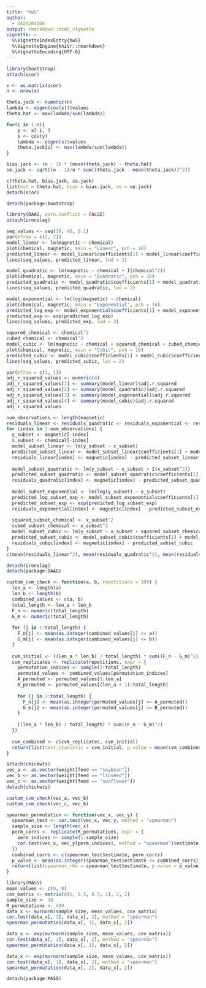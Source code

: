 ```yaml
---
title: "hw5"
author:
  - SA24204166
output: rmarkdown::html_vignette
vignette: >
  %\VignetteIndexEntry{hw5}
  %\VignetteEngine{knitr::rmarkdown}
  %\VignetteEncoding{UTF-8}
---
```


```r
library(bootstrap)
attach(scor)

x <- as.matrix(scor)
n <- nrow(x)

theta.jack <- numeric(n)
lambda <- eigen(cov(x))$values
theta.hat <- max(lambda/sum(lambda))

for(i in 1:n){
    y <- x[-i, ]
    s <- cov(y)
    lambda <- eigen(s)$values
    theta.jack[i] <- max(lambda/sum(lambda))
}

bias.jack <- (n - 1) * (mean(theta.jack) - theta.hat)
se.jack <- sqrt((n - 1)/n * sum((theta.jack - mean(theta.jack))^2))

c(theta.hat, bias.jack, se.jack)
list(est = theta.hat, bias = bias.jack, se = se.jack)
detach(scor)

detach(package:bootstrap)
```
```r
library(DAAG, warn.conflict = FALSE)
attach(ironslag)

seq_values <- seq(10, 40, 0.1)
par(mfrow = c(2, 2))
model_linear <- lm(magnetic ~ chemical)
plot(chemical, magnetic, main = "Linear", pch = 16)
predicted_linear <- model_linear$coefficients[1] + model_linear$coefficients[2] * seq_values
lines(seq_values, predicted_linear, lwd = 2)

model_quadratic <- lm(magnetic ~ chemical + I(chemical^2))
plot(chemical, magnetic, main = "Quadratic", pch = 16)
predicted_quadratic <- model_quadratic$coefficients[1] + model_quadratic$coefficients[2] * seq_values + model_quadratic$coefficients[3] * seq_values^2
lines(seq_values, predicted_quadratic, lwd = 2)

model_exponential <- lm(log(magnetic) ~ chemical)
plot(chemical, magnetic, main = "Exponential", pch = 16)
predicted_log_exp <- model_exponential$coefficients[1] + model_exponential$coefficients[2] * seq_values
predicted_exp <- exp(predicted_log_exp)
lines(seq_values, predicted_exp, lwd = 2)

squared_chemical <- chemical^2
cubed_chemical <- chemical^3
model_cubic <- lm(magnetic ~ chemical + squared_chemical + cubed_chemical)
plot(chemical, magnetic, main = "Cubic", pch = 16)
predicted_cubic <- model_cubic$coefficients[1] + model_cubic$coefficients[2] * seq_values + model_cubic$coefficients[3] * seq_values^2 + model_cubic$coefficients[4] * seq_values^3
lines(seq_values, predicted_cubic, lwd = 2)

par(mfrow = c(1, 1))
adj_r_squared_values <- numeric(4)
adj_r_squared_values[1] <- summary(model_linear)$adj.r.squared
adj_r_squared_values[2] <- summary(model_quadratic)$adj.r.squared
adj_r_squared_values[3] <- summary(model_exponential)$adj.r.squared
adj_r_squared_values[4] <- summary(model_cubic)$adj.r.squared
adj_r_squared_values

num_observations <- length(magnetic)
residuals_linear <- residuals_quadratic <- residuals_exponential <- residuals_cubic <- numeric(num_observations)
for (index in 1:num_observations) {
  y_subset <- magnetic[-index]
  x_subset <- chemical[-index]
  model_subset_linear <- lm(y_subset ~ x_subset)
  predicted_subset_linear <- model_subset_linear$coefficients[1] + model_subset_linear$coefficients[2] * chemical[index]
  residuals_linear[index] <- magnetic[index] - predicted_subset_linear
  
  model_subset_quadratic <- lm(y_subset ~ x_subset + I(x_subset^2))
  predicted_subset_quadratic <- model_subset_quadratic$coefficients[1] + model_subset_quadratic$coefficients[2] * chemical[index] + model_subset_quadratic$coefficients[3] * chemical[index]^2
  residuals_quadratic[index] <- magnetic[index] - predicted_subset_quadratic
  
  model_subset_exponential <- lm(log(y_subset) ~ x_subset)
  predicted_log_subset_exp <- model_subset_exponential$coefficients[1] + model_subset_exponential$coefficients[2] * chemical[index]
  predicted_subset_exp <- exp(predicted_log_subset_exp)
  residuals_exponential[index] <- magnetic[index] - predicted_subset_exp
  
  squared_subset_chemical <- x_subset^2
  cubed_subset_chemical <- x_subset^3
  model_subset_cubic <- lm(y_subset ~ x_subset + squared_subset_chemical + cubed_subset_chemical)
  predicted_subset_cubic <- model_subset_cubic$coefficients[1] + model_subset_cubic$coefficients[2] * chemical[index] + model_subset_cubic$coefficients[3] * chemical[index]^2 + model_subset_cubic$coefficients[4] * chemical[index]^3
  residuals_cubic[index] <- magnetic[index] - predicted_subset_cubic
}
c(mean(residuals_linear^2), mean(residuals_quadratic^2), mean(residuals_exponential^2), mean(residuals_cubic^2))

detach(ironslag)
detach(package:DAAG)

```
```r
custom_cvm_check <- function(a, b, repetitions = 199) {
  len_a <- length(a)
  len_b <- length(b)
  combined_values <- c(a, b)
  total_length <- len_a + len_b
  F_n <- numeric(total_length)
  G_m <- numeric(total_length)
  
  for (j in 1:total_length) {
    F_n[j] <- mean(as.integer(combined_values[j] <= a))
    G_m[j] <- mean(as.integer(combined_values[j] <= b))
  }
  
  cvm_initial <- ((len_a * len_b) / total_length) * sum((F_n - G_m)^2)
  cvm_replicates <- replicate(repetitions, expr = {
    permutation_indices <- sample(1:total_length)
    permuted_values <- combined_values[permutation_indices]
    A_permuted <- permuted_values[1:len_a]
    B_permuted <- permuted_values[(len_a + 1):total_length]
    
    for (j in 1:total_length) {
      F_n[j] <- mean(as.integer(permuted_values[j] <= A_permuted))
      G_m[j] <- mean(as.integer(permuted_values[j] <= B_permuted))
    }
    
    ((len_a * len_b) / total_length) * sum((F_n - G_m)^2)
  })
  
  cvm_combined <- c(cvm_replicates, cvm_initial)
  return(list(test_statistic = cvm_initial, p_value = mean(cvm_combined >= cvm_initial)))
}

attach(chickwts)
vec_a <- as.vector(weight[feed == "soybean"])
vec_b <- as.vector(weight[feed == "linseed"])
vec_c <- as.vector(weight[feed == "sunflower"])
detach(chickwts)

custom_cvm_check(vec_a, vec_b)
custom_cvm_check(vec_c, vec_b)

```

```r
spearman_permutation <- function(vec_x, vec_y) {
  spearman_test <- cor.test(vec_x, vec_y, method = "spearman")
  sample_size <- length(vec_x)
  perm_corrs <- replicate(R_permutations, expr = {
    perm_indices <- sample(1:sample_size)
    cor.test(vec_x, vec_y[perm_indices], method = "spearman")$estimate
  })
  combined_corrs <- c(spearman_test$estimate, perm_corrs)
  p_value <- mean(as.integer(spearman_test$estimate <= combined_corrs))
  return(list(spearman_rho = spearman_test$estimate, p_value = p_value))
}

library(MASS)
mean_values <- c(0, 0)
cov_matrix <- matrix(c(1, 0.5, 0.5, 1), 2, 2)
sample_size <- 30
R_permutations <- 499
data_x <- mvrnorm(sample_size, mean_values, cov_matrix)
cor.test(data_x[, 1], data_x[, 2], method = "spearman")
spearman_permutation(data_x[, 1], data_x[, 2])

data_x <- exp(mvrnorm(sample_size, mean_values, cov_matrix))
cor.test(data_x[, 1], data_x[, 2], method = "spearman")
spearman_permutation(data_x[, 1], data_x[, 2])

data_x <- exp(mvrnorm(sample_size, mean_values, cov_matrix))
cor.test(data_x[, 1], data_x[, 2], method = "spearman")
spearman_permutation(data_x[, 1], data_x[, 2])

detach(package:MASS)

```

